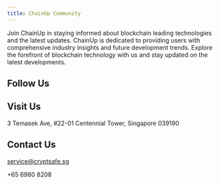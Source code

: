 ---
title: ChainUp Community
---

Join ChainUp in staying informed about blockchain leading technologies and the latest updates. ChainUp is dedicated to providing users with comprehensive industry insights and future development trends. Explore the forefront of blockchain technology with us and stay updated on the latest developments.

##  Follow Us

<CardGroup cols={4}>
  <Card title="Facebook" icon="facebook" color="#425a94" href="https://www.facebook.com/ChainUpTechnology"></Card>
  <Card title="Twitter" icon="x-twitter" color="#4e9be0" href="https://twitter.com/ChainUpOfficial"></Card>
  <Card title="LinkedIn" icon="linkedin" color="#3b83c2" href="https://www.linkedin.com/company/chainup-technology"></Card>
  <Card title="YouYube" icon="youtube" color="#c64b36" href="https://www.youtube.com/c/ChainUptechnology"></Card>
</CardGroup>

##  Visit Us

3 Temasek Ave, #22-01 Centennial Tower, Singapore 039190

##  Contact Us

service@cryptsafe.sg

+65 6980 8208